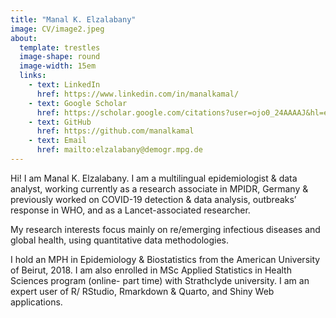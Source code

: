 ```yaml
---
title: "Manal K. Elzalabany"
image: CV/image2.jpeg
about: 
  template: trestles
  image-shape: round
  image-width: 15em
  links:
    - text: LinkedIn
      href: https://www.linkedin.com/in/manalkamal/
    - text: Google Scholar
      href: https://scholar.google.com/citations?user=ojo0_24AAAAJ&hl=en
    - text: GitHub
      href: https://github.com/manalkamal
    - text: Email
      href: mailto:elzalabany@demogr.mpg.de
---
```


Hi! I am Manal K. Elzalabany. I am a multilingual epidemiologist & data analyst, working currently as a research associate in MPIDR, Germany & previously worked on COVID-19 detection & data analysis, outbreaks' response in WHO, and as a Lancet-associated researcher.

My research interests focus mainly on re/emerging infectious diseases and global health, using quantitative data methodologies.

I hold an MPH in Epidemiology & Biostatistics from the American University of Beirut, 2018. I am also enrolled in MSc Applied Statistics in Health Sciences program (online- part time) with Strathclyde university. I am an expert user of R/ RStudio, Rmarkdown & Quarto, and Shiny Web applications.
